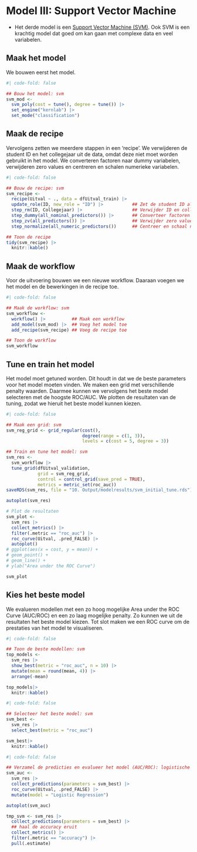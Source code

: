 # Model III: Support Vector Machine

-   Het derde model is een [Support Vector Machine (SVM)](https://en.wikipedia.org/wiki/Support_vector_machine). Ook SVM is een krachtig model dat goed om kan gaan met complexe data en veel variabelen.

## Maak het model

We bouwen eerst het model.

```r
#| code-fold: false

## Bouw het model: svm
svm_mod <- 
  svm_poly(cost = tune(), degree = tune()) |>
  set_engine("kernlab") |>
  set_mode("classification")

```

## Maak de recipe

Vervolgens zetten we meerdere stappen in een 'recipe'. We verwijderen de student ID en het collegejaar uit de data, omdat deze niet moet worden gebruikt in het model. We converteren factoren naar dummy variabelen, verwijderen zero values en centreren en schalen numerieke variabelen.

```r
#| code-fold: false

## Bouw de recipe: svm
svm_recipe <- 
  recipe(Uitval ~ ., data = dfUitval_train) |>  
  update_role(ID, new_role = "ID") |>           ## Zet de student ID als ID variabele
  step_rm(ID, Collegejaar) |>                   ## Verwijder ID en collegejaar uit het model
  step_dummy(all_nominal_predictors()) |>       ## Converteer factoren naar dummy variabelen
  step_zv(all_predictors()) |>                  ## Verwijder zero values
  step_normalize(all_numeric_predictors())      ## Centreer en schaal numerieke variabelen

## Toon de recipe
tidy(svm_recipe) |> 
  knitr::kable()
```

## Maak de workflow

Voor de uitvoering bouwen we een nieuwe workflow. Daaraan voegen we het model en de bewerkingen in de recipe toe.

```r
#| code-fold: false

## Maak de workflow: svm
svm_workflow <- 
  workflow() |>          ## Maak een workflow
  add_model(svm_mod) |>  ## Voeg het model toe
  add_recipe(svm_recipe) ## Voeg de recipe toe

## Toon de workflow
svm_workflow
```

## Tune en train het model

Het model moet getuned worden. Dit houdt in dat we de beste parameters voor het model moeten vinden. We maken een grid met verschillende penalty waarden. Daarmee kunnen we vervolgens het beste model selecteren met de hoogste ROC/AUC. We plotten de resultaten van de tuning, zodat we hieruit het beste model kunnen kiezen.

```r
#| code-fold: false

## Maak een grid: svm
svm_reg_grid <- grid_regular(cost(),
                             degree(range = c(1, 3)),
                             levels = c(cost = 5, degree = 3))

## Train en tune het model: svm
svm_res <- 
  svm_workflow |> 
  tune_grid(dfUitval_validation,
            grid = svm_reg_grid,
            control = control_grid(save_pred = TRUE),
            metrics = metric_set(roc_auc))
saveRDS(svm_res, file = "10. Output/modelresults/svm_initial_tune.rds")

autoplot(svm_res)

```

```r

# Plot de resultaten
svm_plot <-
  svm_res |>
  collect_metrics() |>
  filter(.metric == "roc_auc") |>
  roc_curve(Uitval, .pred_FALSE) |> 
  autoplot()
# ggplot(aes(x = cost, y = mean)) +
# geom_point() +
# geom_line() +
# ylab("Area under the ROC Curve")

svm_plot
```

## Kies het beste model

We evalueren modellen met een zo hoog mogelijke Area under the ROC Curve (AUC/ROC) en een zo laag mogelijke penalty. Zo kunnen we uit de resultaten het beste model kiezen. Tot slot maken we een ROC curve om de prestaties van het model te visualiseren.

```r
#| code-fold: false

## Toon de beste modellen: svm
top_models <-
  svm_res |> 
  show_best(metric = "roc_auc", n = 10) |> 
  mutate(mean = round(mean, 4)) |>
  arrange(-mean) 

top_models|> 
  knitr::kable()

```

```r
#| code-fold: false

## Selecteer het beste model: svm
svm_best <- 
  svm_res |> 
  select_best(metric = "roc_auc") 

svm_best|> 
  knitr::kable()

```

```r
#| code-fold: false

## Verzamel de predicties en evalueer het model (AUC/ROC): logistische regressie
svm_auc <- 
  svm_res |> 
  collect_predictions(parameters = svm_best) |> 
  roc_curve(Uitval, .pred_FALSE) |> 
  mutate(model = "Logistic Regression")

autoplot(svm_auc)

tmp_svm <- svm_res |> 
  collect_predictions(parameters = svm_best) |>
  ## haal de accuracy eruit
  collect_metrics() |>
  filter(.metric == "accuracy") |>
  pull(.estimate)

```
